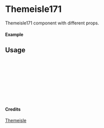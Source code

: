 
<Meta of={Themeisle171} title="Themeisle/Themeisle171" />

# Themeisle171

Themeisle171 component with different props.

#### Example

<Canvas of={Themeisle171.Primary} />

## Usage

```ts
import { Themeisle171 } from "yadl-ui";

const Example = () => {
  return (
      <Themeisle171 />
  );
};

export default Example;
```

#### Credits
[Themeisle](https://themeisle.com/illustrations)

